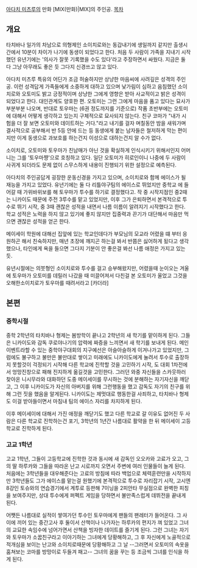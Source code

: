 [[아다치 미츠루]]의 만화 [MIX(만화)|MIX]의 주인공.
[[목차]]
== 개요 ==
타치바나 일가의 차남으로 의형제인 소이치로와는 동갑내기에 생일까지 같지만 출생시간에서 10분이 차이가 나기에 동생이 되었다고 한다. 처음 두 사람이 가족을 지내기 시작했던 유년기에는 '의사가 잘못 기록했을 수도 있다'라고 주장하면서 싸웠다. 지금은 둘 다 그냥 아무래도 좋은 듯 그다지 신경쓰고 않고 있다.

아다치 미츠루 특유의 어딘가 조금 허술하지만 상냥한 마음씨에 사려깊은 성격의 주인공. 이런 성격답게 가족들에게 소중하게 대하고 있으며 낯가림이 심하고 음침했던 소이치로와 오토미도 밝고 긍정적이며 상냥한 그에게 영향은 받아 사교적이고 밝은 성격이 되었다고 한다. 대인관계도 양호한 편. 오토미는 그런 그에게 마음을 품고 있다는 묘사가 부분부분 나오며, 반대로 토우마는 (6권 정도까지를 기준으로) 작품 초반부에는 오토미에 대해서 어떻게 생각하고 있는지 구체적으로 묘사되지 않는다. 친구 코마가 "내가 시험을 더 잘 보면 오토미와 데이트하는 거다."라고 내기를 걸자 며칠동안 밤을 새워가며 결사적으로 공부해서 반 5등 안에 드는 등 동생에게 붙는 남자들은 철저하게 막는 편이지만 이게 동생으로 과보호를 하는건지 이성으로 대하는건지 알 수가 없다. 

소이치로, 오토미와 토우마가 친남매가 아닌 것을 확실하게 인식시키기 위해서인지 어머니는 그를 '토우마쨩'으로 호칭하고 있다. 일단 오토미가 히로인이니 나중에 두 사람이 사귀게 되더라도 문제 없이 스무스하게 내용이 진행되기 위한 설정으로 예측된다.

아다치의 주인공답게 굉장한 운동신경을 가지고 있으며, 소이치로와 함께 에이스가 될 재능을 가지고 있었다. 유년기에는 둘 다 리틀야구팀의 에이스로 뛰었지만  중학교 에 들어갈 때 가위바위보를 해 토우마가 투수를 하기로 결정했다고. 작 중 시작지점인 중2때는 니카이도 때문에 주전 3루수를 맡고 있었지만, 이후 그가 은퇴하면서 본격적으로 투수로 뛰기 시작, 중 3때 괜찮은 성적을 내면서 나름 이름이 알려지기 시작했다고 한다. 학교 성적은 노력을 하지 않고 있기에 좋지 않지만 집중력과 끈기가 대단해서 마음만 먹으면 괜찮은 성적을 얻곤 한다. 

메이세이 학원에 대해선 집앞에 있는 학교인데다가 부모님의 모교라 어렸을 떄 부터 응원하곤 해서 친숙하지만, 매년 초장에 깨지곤 하는걸 봐서 반쯤은 싫어하게 됬다고 생각했으나, 타인에게 욕을 들으면 그다지 기분이 안 좋은걸 봐선 나름 애정은 가지고 있는 듯.

유년시절에는 의붓형인 소이치로와 투수를 걸고 승부해왔지만, 어렸을때 눈이오는 겨울에 토우마가 오토미를 데릴러 나갔을 때 미끌어져서 다친걸 본 오토미가 울었고 그것을 오해한소이치로가 토우마를 때려서라고 [카더라]

== 본편 ==
=== 중학시절 ===
중학 2학년의 타치바나 형제는 봄방학이 끝나고 2학년의 새 학기를 맡이하게 된다. 그들은 니카이도와 감독 쿠로야나기의 압력에 짜증을 느끼면서 새 학기를 보내게 된다. 메인 이벤트라할 수 있는 중학야구대회의 지구예선은 아슬아슬하게 이겨나가고 있었지만, 그럼에도 불구하고 불만은 불만대로 쌓이고 미래에도 니카이도에게 눌려서 투수로 출장하지 못할것이 걱정되기 시작해 다른 학교에 진학할 것을 고민하기 시작, 도 대회 1차전에서 엉망진창으로 패해 진지하게 옮길것을 고민한다. 그러던 와중 자신들을 스카웃하러 찾아온 니시무라와 대화하던 도중 메이세이를 무시하는 것에 분해하는 자기자신을 깨닫고, 그 이후 니카이도가 자신의 아버지를 위해 그런행동을 했고 감독도 자기의 친구를 위해 그런 짓을 했음을 알게된다. 니카이도는 제멋대로 행동한걸 사죄하고, 타치바나 형제도 이걸 받아들이면서 마침내 팀의 에이스 자리를 차지하게 된다. 

이후 메이세이에 대해서 가진 애정을 깨닫기도 했고 다른 학교로 갈 이유도 없어진 두 사람은 다른 학교로 진학하는건 포기, 3학년의 1년간 나름대로 활약을 한 뒤 메이세이 고등학교로 진학하게 된다.

=== 고교 1학년 ===
고교 1학년, 그들이 고등학교에 진학한 것과 동시에 새 감독인 오오카와 고료가 오고, 그의 딸 하루카와 그들을 따라온 난고 시로까지 오면서 주변에 여러 인물들이 늘게 된다. 처음에는 3학년들을 대우해준다는 고료의 방침에 따라 백업으로 체력훈련만을 시작하지만 3학년들도 그가 에이스를 맡는걸 원했기에 본격적으로 투수로 자리잡기 시작, 고시엔 8강인 토슈와의 연습경기에서 계투로 등판해 7이닝을 2피안타 무실점으로 완벽한 피칭을 보여주지만, 상대 투수에게 퍼펙트 게임을 당하면서 불만족스럽게 데뷔전을 끝내게 된다. 

어쨋든 나름대로 실적이 쌓여가던 투수인 토우마에게 팬들의 팬레터가 들어온다. 그 사이에 끼어 있는 중간고사 후 둘이서 산책이나 나가자는 하루카의 편지가 껴 있었고 그녀의 교묘한 속임수에 넘어가면서 산책을 빙자한 데이트를 즐기게 된다. 그런 그녀는 자기와 토우마가 소꿉친구라고 이야기하는 그녀에게 당황해하고, 그 후 자신에게 노골적으로 적개심을 보이는 난고와 소이치로때문에 당황해하고 그 날 --그러면서 오토미의 속옷을 훔쳐보는 코마를 방망이로 두들겨 패고-- 그녀의 꿈을 꾸는 등 조금씩 그녀를 인식을 하게 된다. 
